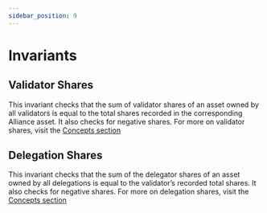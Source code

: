 ```yaml
---
sidebar_position: 9
---
```

# Invariants

## Validator Shares

This invariant checks that the sum of validator shares of an asset owned by all validators is equal to the total shares recorded in the corresponding Alliance asset. It also checks for negative shares. For more on validator shares, visit the [Concepts section](../concepts/delegation.mdx)

## Delegation Shares

This invariant checks that the sum of the delegator shares of an asset owned by all delegations is equal to the validator’s recorded total shares. It also checks for negative shares. For more on delegation shares, visit the [Concepts section](../concepts/delegation.mdx)